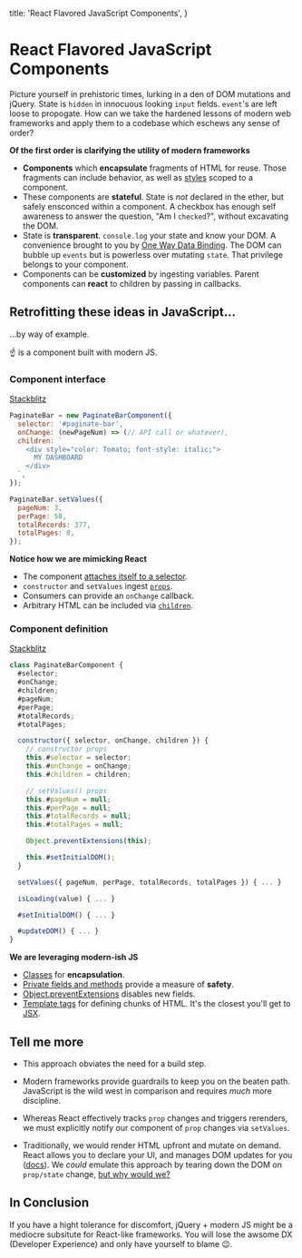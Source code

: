 
  title: 'React Flavored JavaScript Components',
}

# React Flavored JavaScript Components

<Aside pTags={
  [
    `My goal is to demonstrate how to create stateful + reusable components with JS/jQuery. I'm picking on React because that's what I know best.`,
  ]} />

Picture yourself in prehistoric times, lurking in a den of DOM mutations and jQuery. State is `hidden` in innocuous looking `input` fields. `event`'s are left loose to propogate. How can we take the hardened lessons of modern web frameworks and apply them to a codebase which eschews any sense of order?

**Of the first order is clarifying the utility of modern frameworks**

- **Components** which **encapsulate** fragments of HTML for reuse. Those fragments can include behavior, as well as [styles](https://github.com/css-modules/css-modules) scoped to a component.
- These components are **stateful**. State is _not_ declared in the ether, but safely ensconced within a component. A checkbox has enough self awareness to answer the question, "Am I `checked`?", without excavating the DOM.
- State is **transparent**. `console.log` your state and know your DOM. A convenience brought to you by [One Way Data Binding](https://stackoverflow.com/questions/34519889/can-anyone-explain-the-difference-between-reacts-one-way-data-binding-and-angula). The DOM can bubble up `events` but is powerless over mutating `state`. That privilege belongs to your component.
- Components can be **customized** by ingesting variables. Parent components can **react** to children by passing in callbacks.

## Retrofitting these ideas in JavaScript...

...by way of example.

<PaginatorWrapper />

☝️ is a component built with modern JS.

### Component interface

[Stackblitz](https://stackblitz.com/edit/jquery-2mfqsw?file=index.js)

```js
PaginateBar = new PaginateBarComponent({
  selector: '#paginate-bar',
  onChange: (newPageNum) => (// API call or whatever),
  children: `
    <div style="color: Tomato; font-style: italic;">
      MY DASHBOARD
    </div>
  `,
});

PaginateBar.setValues({
  pageNum: 3,
  perPage: 50,
  totalRecords: 377,
  totalPages: 8,
});
```

**Notice how we are mimicking React**
- The component [attaches itself to a selector](https://reactjs.org/docs/rendering-elements.html#rendering-an-element-into-the-dom).
- `constructor` and `setValues` ingest [`props`](https://reactjs.org/docs/components-and-props.html).
- Consumers can provide an `onChange` callback.
- Arbitrary HTML can be included via [`children`](https://reactjs.org/docs/composition-vs-inheritance.html#containment).

### Component definition

[Stackblitz](https://stackblitz.com/edit/jquery-2mfqsw?file=paginate_bar/index.js)

```js
class PaginateBarComponent {
  #selector;
  #onChange;
  #children;
  #pageNum;
  #perPage;
  #totalRecords;
  #totalPages;

  constructor({ selector, onChange, children }) {
    // constructor props
    this.#selector = selector;
    this.#onChange = onChange;
    this.#children = children;

    // setValues() props
    this.#pageNum = null;
    this.#perPage = null;
    this.#totalRecords = null;
    this.#totalPages = null;

    Object.preventExtensions(this);

    this.#setInitialDOM();
  }

  setValues({ pageNum, perPage, totalRecords, totalPages }) { ... }

  isLoading(value) { ... }

  #setInitialDOM() { ... }

  #updateDOM() { ... }
}
```
**We are leveraging modern-ish JS**
- [Classes](https://developer.mozilla.org/en-US/docs/Web/JavaScript/Reference/Classes) for **encapsulation**.
-  [Private fields and methods](https://developer.mozilla.org/en-US/docs/Web/JavaScript/Reference/Classes/Private_class_fields) provide a measure of **safety**.
- [Object.preventExtensions](https://developer.mozilla.org/en-US/docs/Web/JavaScript/Reference/Global_Objects/Object/preventExtensions) disables new fields.
- [Template tags](https://developer.mozilla.org/en-US/docs/Web/JavaScript/Reference/Template_literals) for defining chunks of HTML. It's the closest you'll get to [JSX](https://reactjs.org/docs/introducing-jsx.html).

## Tell me more

- This approach obviates the need for a build step.

- Modern frameworks provide guardrails to keep you on the beaten path. JavaScript is the wild west in comparison and requires *much* more discipline.

- Whereas React effectively tracks `prop` changes and triggers rerenders, we must explicitly notify our component of `prop` changes via `setValues`.

- Traditionally, we would render HTML upfront and mutate on demand. React allows you to declare your UI, and manages DOM updates for you ([docs](https://reactjs.org/docs/faq-internals.html)). We _could_ emulate this approach by tearing down the DOM on `prop/state` change, [but why would we?](https://svelte.dev/blog/virtual-dom-is-pure-overhead)

## In Conclusion

If you have a hight tolerance for discomfort, jQuery + modern JS might be a mediocre subsitute for React-like frameworks. You will lose the awsome DX (Developer Experience) and only have yourself to blame 😉.

<CodeEmbed path='https://stackblitz.com/edit/jquery-2mfqsw?embed=1&file=index.js' />
